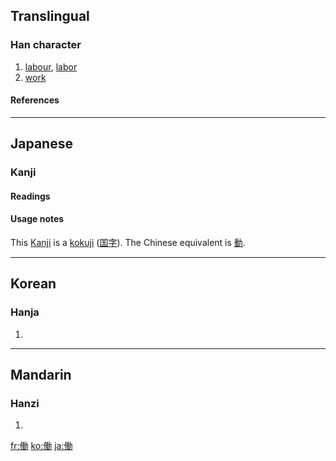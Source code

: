 {{see|仂}}
==Translingual==
===Han character===
{{Han char|rn=9|rad=人|as=11|sn=13|four=|canj=人竹土尸 (OHGS)}}

# [[labour]], [[labor]]
# [[work]]
====References====
{{Han ref|kx=0116.041|dkj=01079|dj=0247.120|hdz=10211.091|uh=50CD|ud=20685}}
----
==Japanese==
===Kanji===
{{ja-kanji|grade=4|rs=人11}}

====Readings====
{{ja-readings|on=[[どう]] (dō)|kun=[[はたらく]] (hataraku), [[はたらき]] (hataraki)}}

====Usage notes====
This [[Kanji]] is a [[kokuji]] ([[国字]]). The Chinese equivalent is [[動]].
----
==Korean==
===Hanja===
{{ko-hanja|hangeul=[[동]]|rv=dong|mr=tong}}
# {{defn|Korean}}
----
==Mandarin==
===Hanzi===
{{cmn-hanzi|pin=[[dòng]] ([[dong4]])|wg=tung<sup>4</sup>}}
# {{defn|Mandarin}}

[[fr:働]]
[[ko:働]]
[[ja:働]]